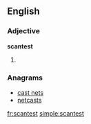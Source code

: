 ==English==

===Adjective===
'''scantest'''

# {{superlative of|scant}}

===Anagrams===
* [[cast nets#English|cast nets]]
* [[netcasts#English|netcasts]]

[[fr:scantest]]
[[simple:scantest]]